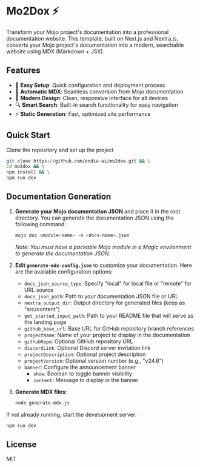# Mo2Dox ⚡

Transform your Mojo project's documentation into a professional documentation website. This template, built on Next.js and Nextra.js, converts your Mojo project's documentation into a modern, searchable website using MDX (Markdown + JSX).

## Features

- 🚀 **Easy Setup**: Quick configuration and deployment process
- 📄 **Automatic MDX**: Seamless conversion from Mojo documentation
- 🎨 **Modern Design**: Clean, responsive interface for all devices
- 🔍 **Smart Search**: Built-in search functionality for easy navigation
- ⚡ **Static Generation**: Fast, optimized site performance

## Quick Start

Clone the repository and set up the project

```bash
git clone https://github.com/endia-ai/mo2dox.git && \
cd mo2dox && \
npm install && \
npm run dev
```

## Documentation Generation

1. **Generate your Mojo documentation JSON** and place it in the root directory. You can generate the documentation JSON using the following command:

    ```bash
    mojo doc <module-name> -o <docs-name>.json
    ```

    *Note: You must have a packable Mojo module in a Magic environment to generate the documentation JSON.*

2. **Edit `generate-mdx-config.json`** to customize your documentation. Here are the available configuration options:

    - `docs_json_source_type`: Specify "local" for local file or "remote" for URL source
    - `docs_json_path`: Path to your documentation JSON file or URL
    - `nextra_output_dir`: Output directory for generated files (keep as "src/content")
    - `get_started_input_path`: Path to your README file that will serve as the landing page
    - `github_base_url`: Base URL for GitHub repository branch references
    - `projectName`: Name of your project to display in the documentation
    - `githubRepo`: Optional GitHub repository URL
    - `discordLink`: Optional Discord server invitation link
    - `projectDescription`: Optional project description
    - `projectVersion`: Optional version number (e.g., "v24.6")
    - `banner`: Configure the announcement banner
      - `show`: Boolean to toggle banner visibility
      - `content`: Message to display in the banner

3. **Generate MDX files**:

    ```bash
    node generate-mdx.js
    ```

If not already running, start the development server:

```bash
npm run dev
```

## License

MIT
